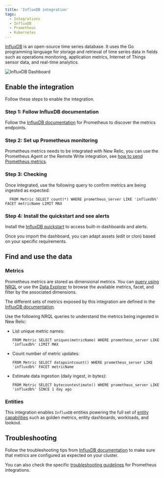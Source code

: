 ```yaml
---
title: 'InfluxDB integration'
tags:
  - Integrations
  - InfluxDB
  - Prometheus
  - Kubernetes
---
```



[InfluxDB](https://www.influxdata.com/products/influxdb-overview/) is an open-source time series database. It uses the Go programming language for storage and retrieval of time series data in fields such as operations monitoring, application metrics, Internet of Things sensor data, and real-time analytics.

<img
  title="InfluxDB Dashboard"
  alt="InfluxDB Dashboard"
  src={kubernetesInfluxDBDashboard}
/>

## Enable the integration

Follow these steps to enable the integration.

### Step 1: Follow InfluxDB documentation

Follow the [InfluxDB documentation](https://docs.influxdata.com/influxdb/v1.8/supported_protocols/prometheus/#prometheus-remote-read-and-write-api-support) for Prometheus to discover the metrics endpoints.

### Step 2: Set up Prometheus monitoring

Prometheus metrics needs to be integrated with New Relic, you can use the Prometheus Agent or the Remote Write integration, see [how to send Prometheus metrics](https://docs.newrelic.com/docs/infrastructure/prometheus-integrations/get-started/send-prometheus-metric-data-new-relic/).

### Step 3: Checking

Once integrated, use the following query to confirm metrics are being ingested as expected:

```
  FROM Metric SELECT count(*) WHERE prometheus_server LIKE 'influxdb%' FACET metricName LIMIT MAX
```

### Step 4: Install the quickstart and see alerts

Install the [InfluxDB quickstart](https://newrelic.com/instant-observability/InfluxDB-quickstart) to access built-in dashboards and alerts. 

Once you import the dashboard, you can adapt assets (edit or clon) based on your specific requirements.

## Find and use the data

### Metrics

Prometheus metrics are stored as dimensional metrics. You can [query using NRQL](/docs/telemetry-data-platform/get-data/apis/query-metric-data-type/) or use the [Data Explorer](/docs/query-your-data/explore-query-data/browse-data/introduction-data-explorer/) to browse the available metrics, facet, and filter by the associated dimensions.

The different sets of metrics exposed by this integration are defined in the [InfluxDB documentation](https://docs.influxdata.com/influxdb/v2.4/reference/internals/metrics/).

Use the following NRQL queries to understand the metrics being ingested in New Relic:

* List unique metric names:

  ```
  FROM Metric SELECT uniques(metricName) WHERE prometheus_server LIKE 'influxdb%' LIMIT MAX
  ```

* Count number of metric updates:

  ```
  FROM Metric SELECT datapointcount() WHERE prometheus_server LIKE 'influxdb%' FACET metricName
  ```

* Estimate data ingestion (daily ingest, in bytes):

	```
  FROM Metric SELECT bytecountestimate() WHERE prometheus_server LIKE 'influxdb%' SINCE 1 day ago
  ```

### Entities

This integration enables `InfluxDB` entities powering the full set of [entity capabilities](/docs/new-relic-solutions/new-relic-one/core-concepts/what-entity-new-relic/) such as golden metrics, entity dashboards, workloads, and lookout.

## Troubleshooting

Follow the troubleshooting tips from [InfluxDB documentation](https://docs.influxdata.com/influxdb/cloud/write-data/troubleshoot/) to make sure that metrics are configured as expected on your cluster.

You can also check the specific [troubleshooting guidelines](/docs/infrastructure/prometheus-integrations/troubleshooting/no-data-appears-prometheus-integration) for Prometheus integrations.